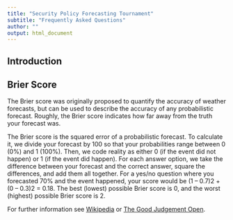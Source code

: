 ```yaml
---
title: "Security Policy Forecasting Tournament"
subtitle: "Frequently Asked Questions"
author: ""
output: html_document
---
```


## Introduction

## Brier Score

The Brier score was originally proposed to quantify the accuracy of weather forecasts, but can be used to describe the accuracy of any probabilistic forecast. Roughly, the Brier score indicates how far away from the truth your forecast was.

The Brier score is the squared error of a probabilistic forecast. To calculate it, we divide your forecast by 100 so that your probabilities range between 0 (0%) and 1 (100%). Then, we code reality as either 0 (if the event did not happen) or 1 (if the event did happen). For each answer option, we take the difference between your forecast and the correct answer, square the differences, and add them all together. For a yes/no question where you forecasted 70% and the event happened, your score would be (1 – 0.7)2 + (0 – 0.3)2 = 0.18. The best (lowest) possible Brier score is 0, and the worst (highest) possible Brier score is 2.

For further information see [Wikipedia](https://en.wikipedia.org/wiki/Brier_score) or [The Good Judgement Open](https://www.gjopen.com/faq).
